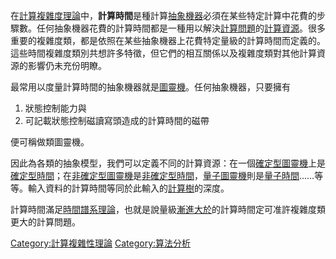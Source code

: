 {{unreferenced|time=2013-07-07T03:20:35+00:00}}
在[[計算複雜度理論|計算複雜度理論]]中，'''計算時間'''是種計算[[抽象機器|抽象機器]]必須在某些特定計算中花費的步驟數。任何抽象機器花費的計算時間都是一種用以解決[[計算問題|計算問題]]的[[計算資源|計算資源]]。很多重要的複雜度類，都是依照在某些抽象機器上花費特定量級的計算時間而定義的。這些時間複雜度類別共想許多特徵，但它們的相互關係以及複雜度類對其他計算資源的影響仍未充份明瞭。

最常用以度量計算時間的抽象機器就是[[圖靈機|圖靈機]]。任何抽象機器，只要擁有

#狀態控制能力與
#可記載狀態控制磁讀寫頭造成的計算時間的磁帶

便可稱做類圖靈機。

因此為各類的抽象模型，我們可以定義不同的計算資源：在一個[[圖靈機|確定型圖靈機]]上是[[確定型時間|確定型時間]]；在[[非確定型圖靈機|非確定型圖靈機]]是[[非確定型時間|非確定型時間]]，[[量子圖靈機|量子圖靈機]]則是[[量子時間|量子時間]]……等等。輸入資料的計算時間等同於此輸入的[[計算樹|計算樹]]的深度。

計算時間滿足[[時間譜系理論|時間譜系理論]]，也就是說量級[[漸進分析|漸進大於]]的計算時間定可准許複雜度類更大的計算問題。

[[Category:計算複雜性理論|Category:計算複雜性理論]]
[[Category:算法分析|Category:算法分析]]